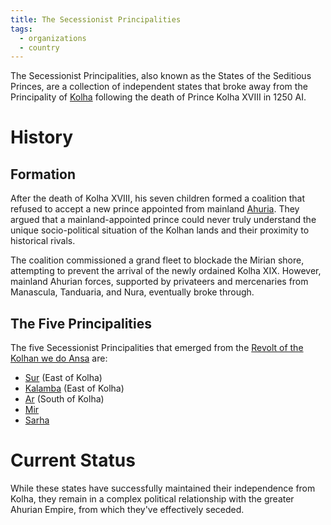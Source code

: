 ```yaml
---
title: The Secessionist Principalities
tags:
  - organizations
  - country
---
```



The Secessionist Principalities, also known as the States of the Seditious
Princes, are a collection of independent states that broke away from the
Principality of [Kolha](../locations/kolha.mdx) following the death of Prince
Kolha XVIII in 1250 AI.

# History

## Formation

After the death of Kolha XVIII, his seven children formed a coalition that
refused to accept a new prince appointed from mainland
[Ahuria](../locations/ahuria.mdx). They argued that a mainland-appointed prince
could never truly understand the unique socio-political situation of the Kolhan
lands and their proximity to historical rivals.

The coalition commissioned a grand fleet to blockade the Mirian shore,
attempting to prevent the arrival of the newly ordained Kolha XIX. However,
mainland Ahurian forces, supported by privateers and mercenaries from Manascula,
Tanduaria, and Nura, eventually broke through.

## The Five Principalities

The five Secessionist Principalities that emerged from the
[Revolt of the Kolhan we do Ansa](../events/revolt-of-the-kolhan-ansa.mdx) are:

- [Sur](../locations/sur.mdx) (East of Kolha)
- [Kalamba](../locations/kalamba.mdx) (East of Kolha)
- [Ar](../locations/ar.mdx) (South of Kolha)
- [Mir](../locations/mir.mdx)
- [Sarha](../locations/sarha.mdx)

# Current Status

While these states have successfully maintained their independence from Kolha,
they remain in a complex political relationship with the greater Ahurian Empire,
from which they've effectively seceded.
